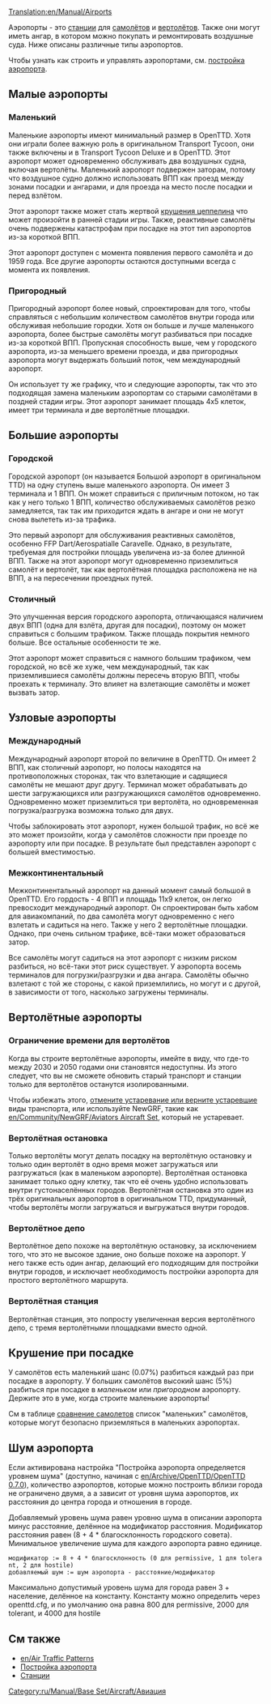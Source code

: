 [[Translation:en/Manual/Airports]]

Аэропорты - это [[ru/Manual/Станции|станции]] для [[ru/Manual/Авиация|самолётов]] и [[ru/Manual/Авиация|вертолётов]]. Также они могут иметь ангар, в котором можно покупать и ремонтировать воздушные суда. Ниже описаны различные типы аэропортов.

Чтобы узнать как строить и управлять аэропортами, см. [[ru/Manual/Постройка аэропорта|постройка аэропорта]].

==Малые аэропорты==

===Маленький===
{{ru/Manual/Аэропорты|Fullname=Маленький аэропорт|image=airport_s.png|Entry=|Runways=1|Ramps=2|Heli=1 (в терминале)|size=3 x 4|hangars=1|catchment=4|noise=3}}

Маленькие аэропорты имеют минимальный размер в OpenTTD. Хотя они играли более важную роль в оригинальном Transport Tycoon, они также включены и в Transport Tycoon Deluxe и в OpenTTD. Этот аэропорт может одновременно обслуживать два воздушных судна, включая вертолёты. Маленький аэропорт подвержен заторам, потому что воздушное судно должно использовать ВПП как проезд между зонами посадки и ангарами, и для проезда на место после посадки и перед взлётом.

Этот аэропорт также может стать жертвой [[ru/Manual/Бедствия#krushenie-tseppelina|крушения цеппелина]] что может произойти в ранней стадии игры. Также, реактивные самолёты очень подвержены катастрофам при посадке на этот тип аэропортов из-за короткой ВПП.

Этот аэропорт доступен с момента появления первого самолёта и до 1959 года. Все другие аэропорты остаются доступными всегда с момента их появления.

{{en/-}}

===Пригородный===
{{ru/Manual/Аэропорты|Fullname=Пригородный аэропорт|image=Commuterairport.png|imagewidth=300px|Entry=1983|Runways=1|Ramps=3|Heli=2|size=4 x 5|hangars=1|catchment=4|noise=4}}

Пригородный аэропорт более новый, спроектирован для того, чтобы справляться с небольшим количеством самолётов внутри города или обслуживая небольшие городки. Хотя он больше и лучше маленького аэропорта, более быстрые самолёты могут разбиваться при посадке из-за короткой ВПП. Пропускная способность выше, чем у городского аэропорта, из-за меньшего времени проезда, и два пригородных аэропорта могут выдержать больший поток, чем международный аэропорт.

Он использует ту же графику, что и следующие аэропорты, так что это подходящая замена маленьким аэропортам со старыми самолётами в поздней стадии игры. Этот аэропорт занимает площадь 4х5 клеток, имеет три терминала и две вертолётные площадки. 

{{en/-}}

==Большие аэропорты==

===Городской===
{{ru/Manual/Аэропорты|Fullname=Городской аэропорт|image=airport_c.PNG|imagewidth=300px|Entry=1955|Runways=1|Ramps=3|Heli=1 (в терминале)|size=6 x 6|hangars=1|catchment=5|noise=5}}

Городской аэропорт (он называется Большой аэропорт в оригинальном TTD) на одну ступень выше маленького аэропорта. Он имеет 3 терминала и 1 ВПП. Он может справиться с приличным потоком, но так как у него только 1 ВПП, количество обслуживаемых самолётов резко замедляется, так так им приходится ждать в ангаре и они не могут снова вылететь из-за трафика.

Это первый аэропорт для обслуживания реактивных самолётов, особенно FFP Dart/Aerospatialle Caravelle. Однако, в результате, требуемая для постройки площадь увеличена из-за более длинной ВПП. Также на этот аэропорт могут одновременно приземлиться самолёт и вертолёт, так как вертолётная площадка расположена не на ВПП, а на пересечении проездных путей.

{{en/-}}

===Столичный===
{{ru/Manual/Аэропорты|Fullname=Столичный аэропорт|image=airport_m.png|imagewidth=300px|Entry=1980|Runways=2|Ramps=3|Heli=1 (в терминале)|size=6 x 6|hangars=1|catchment=6|noise=8}}

Это улучшенная версия городского аэропорта, отличающаяся наличием двух ВПП (одна для взлёта, другая для посадки), поэтому он может справиться с большим трафиком. Также площадь покрытия немного больше. Все остальные особенности те же.

Этот аэропорт может справиться с намного большим трафиком, чем городской, но всё же хуже, чем международный, так как приземлившиеся самолёты должны пересечь вторую ВПП, чтобы проехать к терминалу. Это влияет на взлетающие самолёты и может вызвать затор.

{{en/-}}

==Узловые аэропорты==

===Международный===
{{ru/Manual/Аэропорты|Fullname=Международный аэропорт|image=airport_i.png|imagewidth=300px|Entry=1990|Runways=2|Ramps=6|Heli=2|size=7 x 7|hangars=2|catchment=8|noise=17}}

Международный аэропорт второй по величине в OpenTTD. Он имеет 2 ВПП, как столичный аэропорт, но полосы находятся на противоположных сторонах, так что взлетающие и садящиеся самолёты не мешают друг другу. Терминал может обрабатывать до шести загружающихся или разгружающихся самолётов одновременно. Одновременно может приземлиться три вертолёта, но одновременная погрузка/разгрузка возможна только для двух.

Чтобы заблокировать этот аэропорт, нужен большой трафик, но всё же это может произойти, когда у самолётов сложности при проезде по аэропорту или при посадке. В результате был представлен аэропорт с большей вместимостью.
{{en/-}}

===Межконтинентальный===
{{ru/Manual/Аэропорты|Fullname=Межконтинентальный аэропорт|image=Intercontinentalairport.png|imagewidth=300px|Entry=2002|Runways=4 (two takeoff, two landing)|Ramps=8|Heli=2|size=11 x 9|hangars=2|catchment=10|noise=25}}

Межконтинентальный аэропорт на данный момент самый большой в OpenTTD. Его гордость - 4 ВПП и площадь 11x9 клеток, он легко превосходит международный аэропорт. Он спроектирован быть хабом для авиакомпаний, по два самолёта могут одновременно с него взлетать и садиться на него. Также у него 2 вертолётные площадки. Однако, при очень сильном трафике, всё-таки может образоваться затор.

Все самолёты могут садиться на этот аэропорт с низким риском разбиться, но всё-таки этот риск существует. У аэропорта восемь терминалов для погрузки/разгрузки и два ангара. Самолёты обычно взлетают с той же стороны, с какой приземлились, но могут и с другой, в зависимости от того, насколько загружены терминалы.

{{en/-}}

==Вертолётные аэропорты==
===Ограничение времени для вертолётов===
Когда вы строите вертолётные аэропорты, имейте в виду, что где-то между 2030 и 2050 годами они становятся недоступны. Из этого следует, что вы не сможете обновить старый транспорт и станции только для вертолётов останутся изолированными.

Чтобы избежать этого, [[ru/Archive/Manual/Settings/Транспорт никогда не выходит из эксплуатации|отмените устаревание или верните устаревшие]] виды транспорта, или используйте NewGRF, такие как [[en/Community/NewGRF/Aviators Aircraft Set]], который не устаревает.

===Вертолётная остановка===
{{ru/Manual/Аэропорты|Fullname=Heliport|image=Heliport.png|Entry=1963|Runways=N/A|Ramps=N/A|Heli=1|size=1 x 1|hangars=N/A|catchment=4|noise=1}}

Только вертолёты могут делать посадку на вертолётную остановку и только один вертолёт в одно время может загружаться или разгружаться (как в маленьком аэропорте). Вертолётная остановка занимает только одну клетку, так что её очень удобно использовать внутри густонаселённых городов. Вертолётная остановка это один из трёх оригинальных аэропортов в оригинальном TTD, придуманный, чтобы вертолёты могли загружаться и выгружаться внутри городов.

{{en/-}}

===Вертолётное депо===
{{ru/Manual/Аэропорты|Fullname=Helidepot|image=Helidepot.png|Entry=1976|Runways=N/A|Ramps=N/A|Heli=1|size=2 x 2|hangars=1|catchment=4|noise=2}}

Вертолётное депо похоже на вертолётную остановку, за исключением того, что это не высокое здание, оно больше похоже на аэропорт. У него также есть один ангар, делающий его подходящим для постройки внутри городов, и исключает необходимость постройки аэропорта для простого вертолётного маршрута.

{{en/-}}

===Вертолётная станция===
{{ru/Manual/Аэропорты|Fullname=Helistation|image=Helistation.png|Entry=1980|Runways=N/A|Ramps=N/A|Heli=3|size=2 x 4|hangars=1|catchment=4|noise=3}}

Вертолётная станция, это попросту увеличенная версия вертолётного депо, с тремя вертолётными площадками вместо одной.

{{en/-}}

==Крушение при посадке==
У самолётов есть маленький шанс (0.07%) разбиться каждый раз при посадке в аэропорту. У больших самолётов высокий шанс (5%) разбиться при посадке в ''маленьком'' или ''пригородном'' аэропорту. Держите это в уме, когда строите маленькие аэропорты!

См в таблице [[ru/Manual/Base Set/Aircraft/Сравнение самолетов|сравнение самолетов]] список "маленьких" самолётов, которые могут безопасно приземляться в маленьких аэропортах.

==Шум аэропорта==
Если активирована настройка "Постройка аэропорта определяется уровнем шума" (доступно, начиная с [[en/Archive/OpenTTD/OpenTTD 0.7.0]]), количество аэропортов, которые можно построить вблизи города не ограничено двумя, а а зависит от уровня шума аэропортов, их расстояния до центра города и отношения в городе.

Добавляемый уровень шума равен уровню шума в описании аэропорта минус расстояние, делённое на модификатор расстояния. Модификатор расстояния равен (8 + 4 * благосклонность городского совета). Минимальное увеличение шума для каждого аэропорта равно единице.

 модификатор := 8 + 4 * благосклонность (0 для permissive, 1 для tolerant, 2 для hostile)
 добавляемый шум := шум аэропорта - расстояние/модификатор

Максимально допустимый уровень шума для города равен 3 + население, делённое на константу. Константу можно определить через openttd.cfg, и по умолчанию она равна 800 для permissive, 2000 для tolerant, и 4000 для hostile
{{ru/Manual/Возможность|0.7}}

==См также==
*[[en/Air Traffic Patterns]]
*[[ru/Manual/Постройка аэропорта|Постройка аэропорта]]
*[[ru/Manual/Станции|Станции]]

[[Category:ru/Manual/Base Set/Aircraft/Авиация]]